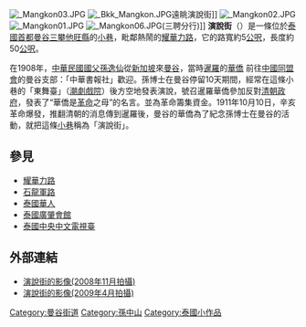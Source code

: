 [[File:_Mangkon03.JPG|right]]
[[File:_Bkk_Mangkon.JPG|right]]遠眺演說街]]
[[File:_Mangkon02.JPG|right]]
[[File:_Mangkon01.JPG|right]]
[[File:_Mangkon06.JPG|right]](三聘分行)]]
'''演說街'''（{{thai|t=ถนนมังกร|phon=T̄hnn mạngkr|r=Thanon Mangkon}}）是一條位於[[泰國|泰國]][[首都|首都]][[曼谷|曼谷]][[三攀他旺縣|三攀他旺縣]]的[[小巷|小巷]]，毗鄰熱鬧的[[耀華力路|耀華力路]]，它的路寬約5[[公呎|公呎]]，長度約50[[公呎|公呎]]。

在1908年，[[中華民國|中華民國]][[國父|國父]][[孫中山|孫逸仙]]從[[新加坡|新加坡]]來[[曼谷|曼谷]]，當時[[暹羅|暹羅]]的[[華僑|華僑]] 前往[[中國同盟會|中國同盟會]]的曼谷支部：「中華書報社」歡迎。孫博士在曼谷停留10天期間，經常在這條小巷的「東舞臺」（[[潮劇|潮劇]][[電影院|戲院]]）後方空地發表演說，號召暹羅華僑參加反對[[清朝|清朝]][[政府|政府]]，發表了“華僑是[[革命|革命]]之母”的名言。並為革命籌集資金。1911年10月10日，辛亥革命爆發，推翻清朝的消息傳到暹羅後，曼谷的華僑為了紀念孫博士在曼谷的活動，就把這條[[小巷|小巷]]稱為「演說街」。

==參見==
*[[耀華力路|耀華力路]]
*[[石龍軍路|石龍軍路]]
*[[泰國華人|泰國華人]]
*[[泰國廣肇會館|泰國廣肇會館]]
*[[泰國中央中文電視臺|泰國中央中文電視臺]]

==外部連結==
* [http://hk.youtube.com/watch?v=_Hq7pjCds9s 演說街的影像(2008年11月拍攝)]
* [http://www.youtube.com/watch?v=oLiE3cjEilw 演說街的影像(2009年4月拍攝)] {{Wayback|url=http://www.youtube.com/watch?v=oLiE3cjEilw |date=20160922124547 }}

[[Category:曼谷街道|Category:曼谷街道]]
[[Category:孫中山|Category:孫中山]]
[[Category:泰國小作品|Category:泰國小作品]]